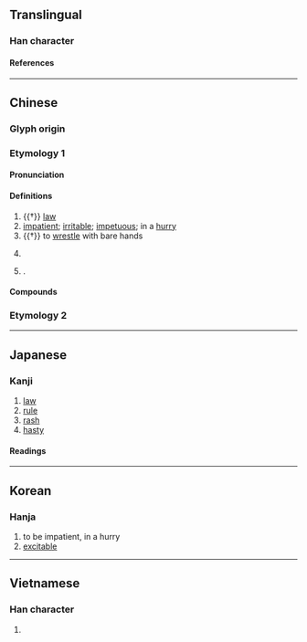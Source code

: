 {{also|下}}
{{character info}}
==Translingual==

===Han character===
{{Han char|rn=25|rad=卜|as=02|sn=4|four=00230|canj=YY|ids=⿱亠卜}}

====References====
{{Han ref|kx=0157.280|dkj=02778|dj=0361.170|hdz=10092.030|uh=535E}}

----

==Chinese==
{{zh-forms}}

===Glyph origin===
{{Han etym}}

===Etymology 1===

====Pronunciation====
{{zh-pron
|m=biàn
|c=bin6
|mn=piān
|mc=y
|oc=y
|ma=
|cat=n,a,v,pn
}}

====Definitions====
{{zh-hanzi}}

# {{†}} [[law]]
# [[impatient]]; [[irritable]]; [[impetuous]]; in a [[hurry]]
# {{†}} to [[wrestle]] with bare hands
# {{zh-div|縣}} {{lb|zh|historical}} {{place|zh|county|in modern-day|p/Shandong|c/China|t1=Bian County}}
# {{surname|zh}}.

====Compounds====
{{zh-der|卞急|卞氏龍}}

===Etymology 2===
{{zh-see|鞭|ss}}

----

==Japanese==

===Kanji===
{{ja-kanji|grade=|rs=卜02}}

# [[law]]
# [[rule]]
# [[rash]]
# [[hasty]]

====Readings====
{{ja-readings
|goon=べん
|kanon=へん
|on=はん
|kun=のり
}}

----

==Korean==

===Hanja===
{{ko-hanja|변}}

# to be impatient, in a hurry
# [[excitable]]

----

==Vietnamese==

===Han character===
{{vi-readings|rs=卜02|reading=[[biện]], [[bèn]]}}

# {{rfdef|vi|sort=卜02}}

{{cln|vi|Han tu}}